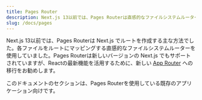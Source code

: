 ```yaml
---
title: Pages Router
description: Next.js 13以前では、Pages Routerは直感的なファイルシステムルーターを使用して、Next.jsでルートを作成する主な方法でした。
slug: /docs/pages
---
```


Next.js 13以前では、Pages Routerは Next.js でルートを作成する主な方法でした。各ファイルをルートにマッピングする直感的なファイルシステムルーターを使用していました。Pages Routerは新しいバージョンの Next.js でもサポートされていますが、Reactの最新機能を活用するために、新しい [App Router](/docs/app) への移行をお勧めします。

このドキュメントのセクションは、Pages Routerを使用している既存のアプリケーション向けです。

